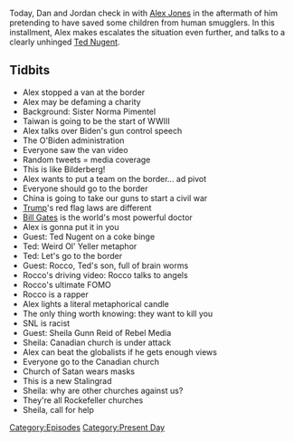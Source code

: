 {{DEFAULTSORT:
    #_EPISODE_0547:April 8, 2021
}}{{Episode
    | title           = April 8, 2021
    | caption         = Listen to this episode on [https://knowledgefight.libsyn.com/547-april-8-2021 Libsyn] [https://open.spotify.com/episode/2o0WEJ9s7Ty8sbv8ALBJuJ Spotify], Read the [[Transcript/547: April 8, 2021|Unofficial Transcript]]
    | episodeNumber   = 547
    | length          = 01:26:08
    | airDate         = April 9, 2021
    | coverageDate    = April 8, 2021
    | episodeType     = [[:Category:Present Day|Present Day]]
    | appearance      = [[Sister Norma Pimentel]], [[Bill Gates]], [[Ted Nugent]], [[Rocco Nugent]], [[Sheila Gunn Reid]]
    | oocDrop         = Is anyone the bad guys in Ukraine? It's like the half-cocks and McCoys
    | previousEpisode = [[546: April 1-3, 2021]]
    | nextEpisode     = [[548: May 5, 2003]]
}}

{{Stub}}

Today, Dan and Jordan check in with [[Alex Jones]] in the aftermath of him pretending to have saved some children from human smugglers. In this installment, Alex makes escalates the situation even further, and talks to a clearly unhinged [[Ted Nugent]].

==Tidbits==

*Alex stopped a van at the border
*Alex may be defaming a charity
*Background: Sister Norma Pimentel
*Taiwan is going to be the start of WWIII
*Alex talks over Biden's gun control speech
*The O'Biden administration
*Everyone saw the van video
*Random tweets = media coverage
*This is like Bilderberg!
*Alex wants to put a team on the border... ad pivot
*Everyone should go to the border
*China is going to take our guns to start a civil war
*[[Donald Trump|Trump]]'s red flag laws are different
*[[Bill Gates]] is the world's most powerful doctor
*Alex is gonna put it in you
*Guest: Ted Nugent on a coke binge
*Ted: Weird Ol' Yeller metaphor
*Ted: Let's go to the border
*Guest: Rocco, Ted's son, full of brain worms
*Rocco's driving video: Rocco talks to angels
*Rocco's ultimate FOMO
*Rocco is a rapper
*Alex lights a literal metaphorical candle
*The only thing worth knowing: they want to kill you
*SNL is racist
*Guest: Sheila Gunn Reid of Rebel Media
*Sheila: Canadian church is under attack
*Alex can beat the globalists if he gets enough views
*Everyone go to the Canadian church
*Church of Satan wears masks
*This is a new Stalingrad
*Sheila: why are other churches against us?
*They're all Rockefeller churches
*Sheila, call for help

[[Category:Episodes]]
[[Category:Present Day]]
